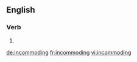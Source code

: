 ==English==

===Verb===
{{head|en}}

# {{present participle of|incommode|lang=en}}

[[de:incommoding]]
[[fr:incommoding]]
[[vi:incommoding]]